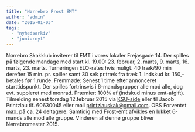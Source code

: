 ```yaml
---
title: "Nørrebro Frost EMT"
author: "admin"
date: "2015-01-03"
tags: 
  - "nyhedsarkiv"
  - "juniornyt"
---
```


Nørrebro Skakklub inviterer til EMT i vores lokaler Frejasgade 14. Der spilles på følgende mandage med start kl. 19.00: 23. februar, 2. marts, 9. marts, 16. marts, 23. marts. Turneringen ELO-rates hvis muligt. 40 træk/90 min derefter 15 min. pr. spiller samt 30 sek pr.træk fra træk 1. Indskud kr. 150,- betales før 1.runde. Fremmøde: Senest 1 time efter annonceret starttidspunkt. Der spilles fortrinsvis i 6-mandsgrupper alle mod alle, dog evt. suppleret med monrad. Præmier: 100% af (indskud minus emt-afgift). Tilmelding senest torsdag 12.februar 2015 via [KSU-side](http://ksu.dk/kalender/dotnet/viskalender.aspx?id=1445) eller til Jacob Printzlau tlf. 60630045 eller mail printzlauskak@gmail.com. OBS Forventet max. på ca. 24 deltagere. Samtidig med Frost-emt afvikles en lukket 6-mands alle mod alle gruppe. Vinderen af denne gruppe bliver Nørrebromester 2015.
